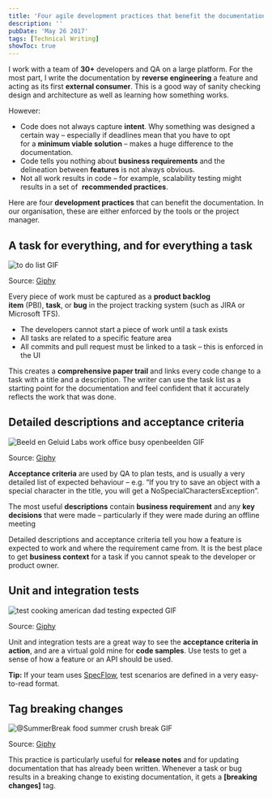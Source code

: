 ```yaml
---
title: 'Four agile development practices that benefit the documentation'
description: ''
pubDate: 'May 26 2017'
tags: [Technical Writing]
showToc: true
---
```


I work with a team of **30+** developers and QA on a large platform. For the most part, I write the documentation by **reverse engineering** a feature and acting as its first **external consumer**. This is a good way of sanity checking design and architecture as well as learning how something works.

However:

-   Code does not always capture **intent**. Why something was designed a certain way – especially if deadlines mean that you have to opt for a **minimum viable solution** – makes a huge difference to the documentation.
-   Code tells you nothing about **business requirements** and the delineation between **features** is not always obvious.
-   Not all work results in code – for example, scalability testing might results in a set of  **recommended practices**.

Here are four **development practices** that can benefit the documentation. In our organisation, these are either enforced by the tools or the project manager.

<!-- toc -->

## A task for everything, and for everything a task

![ to do list GIF](https://media3.giphy.com/media/cyMWMsUzpPn8s/giphy.gif)

Source: [Giphy](https://giphy.com/search/to-do-list)

Every piece of work must be captured as a **product backlog item** (PBI), **task**, or **bug** in the project tracking system (such as JIRA or Microsoft TFS).

-   The developers cannot start a piece of work until a task exists
-   All tasks are related to a specific feature area
-   All commits and pull request must be linked to a task – this is enforced in the UI

This creates a **comprehensive paper trail** and links every code change to a task with a title and a description. The writer can use the task list as a starting point for the documentation and feel confident that it accurately reflects the work that was done.

## Detailed descriptions and acceptance criteria

![Beeld en Geluid Labs work office busy openbeelden GIF](https://media4.giphy.com/media/3Kp6sZlMqxphC/giphy.gif)

Source: [Giphy](https://giphy.com/gifs/benglabs-httpswwwopenbeeldennlmedia10811-3Kp6sZlMqxphC)

**Acceptance criteria** are used by QA to plan tests, and is usually a very detailed list of expected behaviour – e.g. “If you try to save an object with a special character in the title, you will get a NoSpecialCharactersException”.

The most useful **descriptions** contain **business requirement** and any **key decisions** that were made – particularly if they were made during an offline meeting

Detailed descriptions and acceptance criteria tell you how a feature is expected to work and where the requirement came from. It is the best place to get **business context** for a task if you cannot speak to the developer or product owner.

## Unit and integration tests

![ test cooking american dad testing expected GIF](https://media0.giphy.com/media/7MZ0v9KynmiSA/giphy.gif)

Source: [Giphy](https://giphy.com/gifs/test-testing-expected-7MZ0v9KynmiSA)

Unit and integration tests are a great way to see the **acceptance criteria in action**, and are a virtual gold mine for **code samples**. Use tests to get a sense of how a feature or an API should be used.

**Tip:** If your team uses [SpecFlow](http://specflow.org/), test scenarios are defined in a very easy-to-read format.

## Tag breaking changes

![@SummerBreak food summer crush break GIF](https://media0.giphy.com/media/3oz8xLxnEcXHyVefQc/giphy.gif)

Source: [Giphy](https://giphy.com/gifs/summerbreak-summer-break-3oz8xLxnEcXHyVefQc)

This practice is particularly useful for **release notes** and for updating documentation that has already been written. Whenever a task or bug results in a breaking change to existing documentation, it gets a **\[breaking changes\]** tag.
